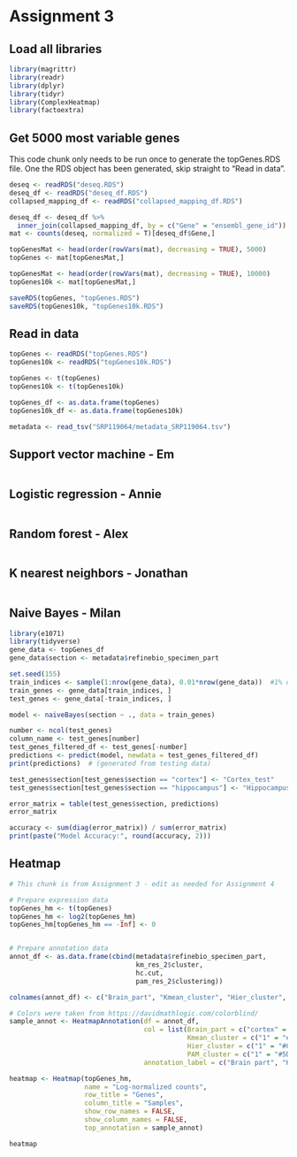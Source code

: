 # Assignment 3

## Load all libraries
```r
library(magrittr)
library(readr)
library(dplyr)
library(tidyr)
library(ComplexHeatmap)
library(factoextra)
```

## Get 5000 most variable genes

This code chunk only needs to be run once to generate the topGenes.RDS file.
One the RDS object has been generated, skip straight to "Read in data".
```r
deseq <- readRDS("deseq.RDS")
deseq_df <- readRDS("deseq_df.RDS")
collapsed_mapping_df <- readRDS("collapsed_mapping_df.RDS")

deseq_df <- deseq_df %>%
  inner_join(collapsed_mapping_df, by = c("Gene" = "ensembl_gene_id"))
mat <- counts(deseq, normalized = T)[deseq_df$Gene,]

topGenesMat <- head(order(rowVars(mat), decreasing = TRUE), 5000)
topGenes <- mat[topGenesMat,]

topGenesMat <- head(order(rowVars(mat), decreasing = TRUE), 10000)
topGenes10k <- mat[topGenesMat,]

saveRDS(topGenes, "topGenes.RDS")
saveRDS(topGenes10k, "topGenes10k.RDS")
```

## Read in data
```r
topGenes <- readRDS("topGenes.RDS")
topGenes10k <- readRDS("topGenes10k.RDS")

topGenes <- t(topGenes)
topGenes10k <- t(topGenes10k)

topGenes_df <- as.data.frame(topGenes)
topGenes10k_df <- as.data.frame(topGenes10k)

metadata <- read_tsv("SRP119064/metadata_SRP119064.tsv")
```

## Support vector machine - Em
```r

```

## Logistic regression - Annie
```r

```

## Random forest - Alex
```r

```

## K nearest neighbors - Jonathan
```r

```

## Naive Bayes - Milan
```r
library(e1071)
library(tidyverse)
gene_data <- topGenes_df
gene_data$section <- metadata$refinebio_specimen_part
```

```r
set.seed(155) 
train_indices <- sample(1:nrow(gene_data), 0.01*nrow(gene_data))  #1% of the data is training and 99% is testing
train_genes <- gene_data[train_indices, ]
test_genes <- gene_data[-train_indices, ]
```

```r
model <- naiveBayes(section ~ ., data = train_genes)
```

```r
number <- ncol(test_genes)
column_name <- test_genes[number]
test_genes_filtered_df <- test_genes[-number]
predictions <- predict(model, newdata = test_genes_filtered_df)
print(predictions)  # (generated from testing data)
```

```r
test_genes$section[test_genes$section == "cortex"] <- "Cortex_test"
test_genes$section[test_genes$section == "hippocampus"] <- "Hippocampus_test"

error_matrix = table(test_genes$section, predictions)
error_matrix

accuracy <- sum(diag(error_matrix)) / sum(error_matrix)
print(paste("Model Accuracy:", round(accuracy, 2)))
```

## Heatmap
```r
# This chunk is from Assignment 3 - edit as needed for Assignment 4

# Prepare expression data
topGenes_hm <- t(topGenes)
topGenes_hm <- log2(topGenes_hm)
topGenes_hm[topGenes_hm == -Inf] <- 0


# Prepare annotation data
annot_df <- as.data.frame(cbind(metadata$refinebio_specimen_part,
                                km_res_2$cluster,
                                hc.cut,
                                pam_res_2$clustering))

colnames(annot_df) <- c("Brain_part", "Kmean_cluster", "Hier_cluster", "PAM_cluster")

# Colors were taken from https://davidmathlogic.com/colorblind/
sample_annot <- HeatmapAnnotation(df = annot_df,
                                  col = list(Brain_part = c("cortex" = "#E1BE6A", "hippocampus" = "#40B0A6"),
                                             Kmean_cluster = c("1" = "#1A85FF", "2" = "#D41159"),
                                             Hier_cluster = c("1" = "#005AB5", "2" = "#DC3220"),
                                             PAM_cluster = c("1" = "#5D3A9B", "2" = "#E66100")),
                                  annotation_label = c("Brain part", "K-mean cluster", "Hierarchical cluster", "PAM cluster"))

heatmap <- Heatmap(topGenes_hm,
                   name = "Log-normalized counts",
                   row_title = "Genes",
                   column_title = "Samples",
                   show_row_names = FALSE,
                   show_column_names = FALSE,
                   top_annotation = sample_annot)

heatmap
```
